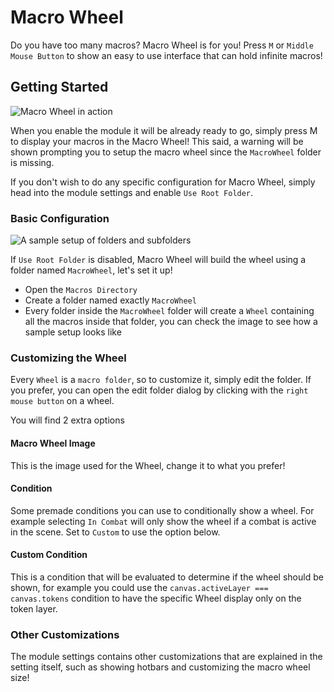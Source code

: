 
# Macro Wheel

<ModuleInfo/>

Do you have too many macros? Macro Wheel is for you\! Press `M` or
`Middle Mouse Button` to show an easy to use interface that can hold
infinite macros\!

## Getting Started

<Image src="/images/Macro-Wheel/Macrowheel.png" alt="Macro Wheel in action"   className={styles.wikiimage}/>

When you enable the module it will be already ready to go, simply press
M to display your macros in the Macro Wheel\! This said, a warning will
be shown prompting you to setup the macro wheel since the `MacroWheel`
folder is missing.

If you don't wish to do any specific configuration for Macro Wheel,
simply head into the module settings and enable `Use Root Folder`.

### Basic Configuration

<Image src="/images/Macro-Wheel/Macrowheelsample.png" alt="A sample setup of folders and subfolders"   className={styles.wikiimage}/>

If `Use Root Folder` is
disabled, Macro Wheel will build the wheel using a folder named
`MacroWheel`, let's set it up\!

- Open the `Macros Directory`
- Create a folder named exactly `MacroWheel`
- Every folder inside the `MacroWheel` folder will create a `Wheel`
    containing all the macros inside that folder, you can check the
    image to see how a sample setup looks like

### Customizing the Wheel

Every `Wheel` is a `macro folder`, so to customize it, simply edit the
folder. If you prefer, you can open the edit folder dialog by clicking
with the `right mouse button` on a wheel.

You will find 2 extra options

#### Macro Wheel Image

This is the image used for the Wheel, change it to what you prefer\!

#### Condition

Some premade conditions you can use to conditionally show a wheel. For
example selecting `In Combat` will only show the wheel if a combat is
active in the scene. Set to `Custom` to use the option below.

#### Custom Condition

This is a condition that will be evaluated to determine if the wheel
should be shown, for example you could use the `canvas.activeLayer ===
canvas.tokens` condition to have the specific Wheel display only on the
token layer.

### Other Customizations

The module settings contains other customizations that are explained in
the setting itself, such as showing hotbars and customizing the macro
wheel size\!
